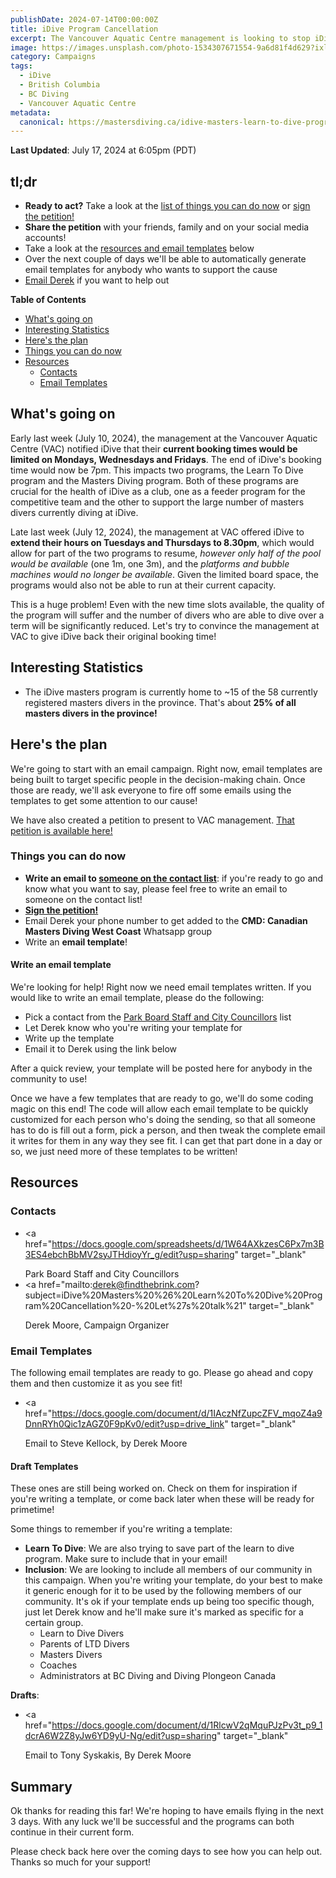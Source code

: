```yaml
---
publishDate: 2024-07-14T00:00:00Z
title: iDive Program Cancellation
excerpt: The Vancouver Aquatic Centre management is looking to stop iDive from booking past 7pm on Mondays, Wednesdays and Fridays. This means both the masters diving program and learn to dive program are at risk!
image: https://images.unsplash.com/photo-1534307671554-9a6d81f4d629?ixlib=rb-4.0.3&ixid=M3wxMjA3fDB8MHxwaG90by1wYWdlfHx8fGVufDB8fHx8fA%3D%3D&auto=format&fit=crop&w=1651&q=80
category: Campaigns
tags:
  - iDive
  - British Columbia
  - BC Diving
  - Vancouver Aquatic Centre
metadata:
  canonical: https://mastersdiving.ca/idive-masters-learn-to-dive-program-cancellation
---
```


**Last Updated**: July 17, 2024 at 6:05pm (PDT)

## tl;dr

- **Ready to act?** Take a look at the [list of things you can do now](#things-you-can-do-now) or <a href="https://chng.it/KJczTzrkzf" target="_blank">sign the petition!</a>
- <b>Share the petition</b> with your friends, family and on your social media accounts!
- Take a look at the <a href="#resources">resources and email templates</a> below
- Over the next couple of days we'll be able to automatically generate email templates for anybody who wants to support the cause
- <a href="#contacts">Email Derek</a> if you want to help out

**Table of Contents**

- [What's going on](#whats-going-on)
- [Interesting Statistics](#interesting-statistics)
- [Here's the plan](#heres-the-plan)
- [Things you can do now](#things-you-can-do-now)
- [Resources](#resources)
  - [Contacts](#contacts)
  - [Email Templates](#email-templates)

## What's going on

Early last week (July 10, 2024), the management at the Vancouver Aquatic Centre (VAC) notified iDive that their **current booking times would be limited on Mondays, Wednesdays and Fridays**. The end of iDive's booking time would now be 7pm. This impacts two programs, the Learn To Dive program and the Masters Diving program. Both of these programs are crucial for the health of iDive as a club, one as a feeder program for the competitive team and the other to support the large number of masters divers currently diving at iDive.

Late last week (July 12, 2024), the management at VAC offered iDive to **extend their hours on Tuesdays and Thursdays to 8.30pm**, which would allow for part of the two programs to resume, _however only half of the pool would be available_ (one 1m, one 3m), and the _platforms and bubble machines would no longer be available_. Given the limited board space, the programs would also not be able to run at their current capacity.

This is a huge problem! Even with the new time slots available, the quality of the program will suffer and the number of divers who are able to dive over a term will be significantly reduced. Let's try to convince the management at VAC to give iDive back their original booking time!

## Interesting Statistics

- The iDive masters program is currently home to ~15 of the 58 currently registered masters divers in the province. That's about **25% of all masters divers in the province!**

## Here's the plan

We're going to start with an email campaign. Right now, email templates are being built to target specific people in the decision-making chain. Once those are ready, we'll ask everyone to fire off some emails using the templates to get some attention to our cause!

We have also created a petition to present to VAC management. <a href="https://chng.it/KJczTzrkzf" target="_blank">That petition is available here!</a>

### Things you can do now

- **Write an email to <a href="https://docs.google.com/spreadsheets/d/1W64AXkzesC6Px7m3B3ES4ebchBbMV2syJTHdioyYr_g/edit?usp=sharing" target="_blank">someone on the contact list</a>**: if you're ready to go and know what you want to say, please feel free to write an email to someone on the contact list!
- <a href="https://chng.it/KJczTzrkzf" target="_blank">
    <b>Sign the petition!</b>
  </a>
- Email Derek your phone number to get added to the **CMD: Canadian Masters Diving West Coast** Whatsapp group
- Write an **email template**!

#### Write an email template

We're looking for help! Right now we need email templates written. If you would like to write an email template, please do the following:

- Pick a contact from the <a href="https://docs.google.com/spreadsheets/d/1W64AXkzesC6Px7m3B3ES4ebchBbMV2syJTHdioyYr_g/edit?usp=sharing" target="_blank">Park Board Staff and City Councillors</a> list
- Let Derek know who you're writing your template for
- Write up the template
- Email it to Derek using the link below

After a quick review, your template will be posted here for anybody in the community to use!

Once we have a few templates that are ready to go, we'll do some coding magic on this end! The code will allow each email template to be quickly customized for each person who's doing the sending, so that all someone has to do is fill out a form, pick a person, and then tweak the complete email it writes for them in any way they see fit. I can get that part done in a day or so, we just need more of these templates to be written!

## Resources

### Contacts

- <a
    href="https://docs.google.com/spreadsheets/d/1W64AXkzesC6Px7m3B3ES4ebchBbMV2syJTHdioyYr_g/edit?usp=sharing"
    target="_blank"
  >
    Park Board Staff and City Councillors
  </a>
- <a
    href="mailto:derek@findthebrink.com?subject=iDive%20Masters%20%26%20Learn%20To%20Dive%20Program%20Cancellation%20-%20Let%27s%20talk%21"
    target="_blank"
  >
    Derek Moore, Campaign Organizer
  </a>

### Email Templates

The following email templates are ready to go. Please go ahead and copy them and then customize it as you see fit!

- <a
    href="https://docs.google.com/document/d/1IAczNfZupcZFV_mqoZ4a9DnnRYh0Qic1zAGZ0F9pKv0/edit?usp=drive_link"
    target="_blank"
  >
    Email to Steve Kellock, by Derek Moore
  </a>

#### Draft Templates

These ones are still being worked on. Check on them for inspiration if you're writing a template, or come back later when these will be ready for primetime!

Some things to remember if you're writing a template:

- **Learn To Dive**: We are also trying to save part of the learn to dive program. Make sure to include that in your email!
- **Inclusion**: We are looking to include all members of our community in this campaign. When you're writing your template, do your best to make it generic enough for it to be used by the following members of our community. It's ok if your template ends up being too specific though, just let Derek know and he'll make sure it's marked as specific for a certain group.
  - Learn to Dive Divers
  - Parents of LTD Divers
  - Masters Divers
  - Coaches
  - Administrators at BC Diving and Diving Plongeon Canada

**Drafts**:

- <a
    href="https://docs.google.com/document/d/1RlcwV2qMquPJzPv3t_p9_1dcrA6W2Z8yJw6YD9yU-Ng/edit?usp=sharing"
    target="_blank"
  >
    Email to Tony Syskakis, By Derek Moore
  </a>

## Summary

Ok thanks for reading this far! We're hoping to have emails flying in the next 3 days. With any luck we'll be successful and the programs can both continue in their current form.

Please check back here over the coming days to see how you can help out. Thanks so much for your support!
